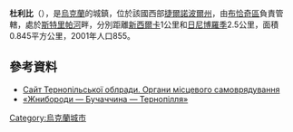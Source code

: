 {{coord|48|55|49|N|25|25|55|E|scale:30000|display=title}}

'''杜利比'''（{{lang-uk|Дуліби}}），是[[烏克蘭|烏克蘭]]的城鎮，位於該國西部[[捷爾諾波爾州|捷爾諾波爾州]]，由[[布恰奇區|布恰奇區]]負責管轄，處於[[斯特里帕河|斯特里帕河]]畔，分別距離[[新西爾卡_(布恰奇區)|新西爾卡]]1公里和[[日尼博羅季|日尼博羅季]]2.5公里，面積0.845平方公里，2001年人口855。

==參考資料==
*[https://archive.is/20120906091527/http://www.obl-rada.te.ua/uk/informatsiya/orhany-mistsevoho-samovryaduvannya-v-oblasti Сайт Тернопільської облради. Органи місцевого самоврядування]
* [http://zhnyborody.te.ua/ «Жнибороди — Бучаччина — Тернопілля»] {{Wayback|url=http://zhnyborody.te.ua/ |date=20170512162123 }}

{{Ukraine-geo-stub}}
[[Category:烏克蘭城市|Category:烏克蘭城市]]